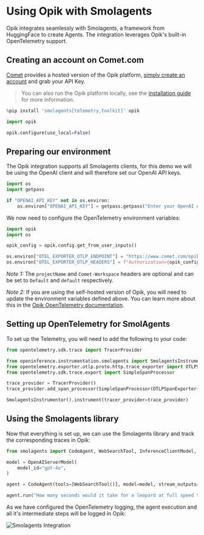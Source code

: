 # Using Opik with Smolagents

Opik integrates seamlessly with Smolagents, a framework from HuggingFace to create Agents. The integration leverages Opik's built-in OpenTelemetry support.

## Creating an account on Comet.com

[Comet](https://www.comet.com/site?from=llm&utm_source=opik&utm_medium=colab&utm_content=openai&utm_campaign=opik) provides a hosted version of the Opik platform, [simply create an account](https://www.comet.com/signup?from=llm&utm_source=opik&utm_medium=colab&utm_content=openai&utm_campaign=opik) and grab your API Key.

> You can also run the Opik platform locally, see the [installation guide](https://www.comet.com/docs/opik/self-host/overview/?from=llm&utm_source=opik&utm_medium=colab&utm_content=openai&utm_campaign=opik) for more information.


```python
%pip install 'smolagents[telemetry,toolkit]' opik
```


```python
import opik

opik.configure(use_local=False)
```

## Preparing our environment

The Opik integration supports all Smolagents clients, for this demo we will be using the OpenAI client and will therefore set our OpenAI API keys.


```python
import os
import getpass

if "OPENAI_API_KEY" not in os.environ:
    os.environ["OPENAI_API_KEY"] = getpass.getpass("Enter your OpenAI API key: ")
```

We now need to configure the OpenTelemetry environment variables:


```python
import opik
import os

opik_config = opik.config.get_from_user_inputs()

os.environ["OTEL_EXPORTER_OTLP_ENDPOINT"] = "https://www.comet.com/opik/api/v1/private/otel"
os.environ["OTEL_EXPORTER_OTLP_HEADERS"] = f"Authorization={opik_config.api_key},projectName={opik_config.project_name},Comet-Workspace={opik_config.workspace}"
```

*Note 1:* The `projectName` and `Comet-Workspace` headers are optional and can be set to `Default` and `default` respectively.

*Note 2:* If you are using the self-hosted version of Opik, you will need to update the environment variables defined above. You can learn more about this in the [Opik OpenTelemetry documentation](https://www.comet.com/docs/opik/tracing/opentelemetry/overview).

## Setting up OpenTelemetry for SmolAgents

To set up the Telemetry, you will need to add the following to your code:


```python
from opentelemetry.sdk.trace import TracerProvider

from openinference.instrumentation.smolagents import SmolagentsInstrumentor
from opentelemetry.exporter.otlp.proto.http.trace_exporter import OTLPSpanExporter
from opentelemetry.sdk.trace.export import SimpleSpanProcessor

trace_provider = TracerProvider()
trace_provider.add_span_processor(SimpleSpanProcessor(OTLPSpanExporter()))

SmolagentsInstrumentor().instrument(tracer_provider=trace_provider)
```

## Using the Smolagents library

Now that everything is set up, we can use the Smolagents library and track the corresponding traces in Opik:


```python
from smolagents import CodeAgent, WebSearchTool, InferenceClientModel, OpenAIServerModel

model = OpenAIServerModel(
    model_id="gpt-4o",
)

agent = CodeAgent(tools=[WebSearchTool()], model=model, stream_outputs=True)

agent.run("How many seconds would it take for a leopard at full speed to run through Pont des Arts?")
```

As we have configured the OpenTelemetry logging, the agent execution and all it's intermediate steps will be logged in Opik:

![Smolagents Integration](https://raw.githubusercontent.com/comet-ml/opik/main/apps/opik-documentation/documentation/fern/img/cookbook/smolagents_trace_cookbook.png)


